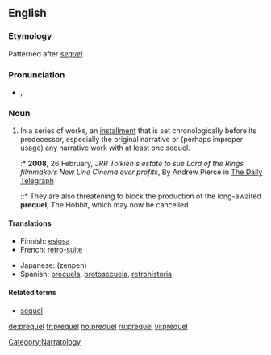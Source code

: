==English==

===Etymology===
Patterned after ''[[sequel]].''

===Pronunciation===
* {{IPA|/ˈpɹiːkwəl/}}, {{SAMPA|/"pri:kw@l/}}

===Noun===
{{en-noun}}

# {{narratology}} In a series of works, an [[installment]] that is set chronologically before its predecessor, especially the original narrative or (perhaps improper usage) any narrative work with at least one sequel.
#:* '''2008''', 26 February, ''JRR Tolkien's estate to sue Lord of the Rings filmmakers New Line Cinema over profits'', By Andrew Pierce in [[w:The Daily Telegraph|The Daily Telegraph]]
#::* They are also threatening to block the production of the long-awaited '''prequel''', The Hobbit, which may now be cancelled.

====Translations====
{{trans-top|in a series of works, an installment that is set chronologically before its predecessor}}
*Finnish: [[esiosa]]
* French: [[retro-suite]]
{{trans-mid}}
* Japanese: {{Jpan|[[前編]]}} (zenpen)
* Spanish: [[precuela]], [[protosecuela]], [[retrohistoria]]
{{trans-bottom}}

====Related terms====
* [[sequel]]

[[Category:Narratology]]

[[de:prequel]]
[[fr:prequel]]
[[no:prequel]]
[[ru:prequel]]
[[vi:prequel]]